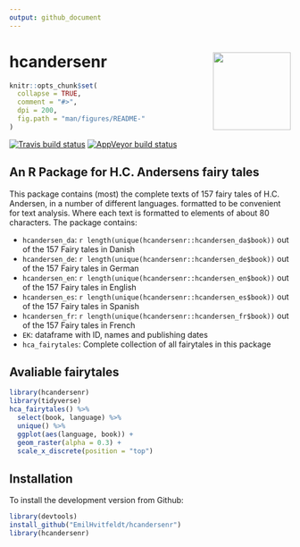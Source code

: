 ```yaml
---
output: github_document
---
```


# hcandersenr <img src='man/figures/logo.png' align="right" height="139" />

```r
knitr::opts_chunk$set(
  collapse = TRUE,
  comment = "#>",
  dpi = 200,
  fig.path = "man/figures/README-"
)
```

<!-- badges: start -->
[![Travis build status](https://travis-ci.org/EmilHvitfeldt/hcandersenr.svg?branch=master)](https://travis-ci.org/EmilHvitfeldt/hcandersenr)
[![AppVeyor build status](https://ci.appveyor.com/api/projects/status/github/EmilHvitfeldt/hcandersenr?branch=master&svg=true)](https://ci.appveyor.com/project/EmilHvitfeldt/hcandersenr)
<!-- badges: end -->

## An R Package for H.C. Andersens fairy tales

This package contains (most) the complete texts of 157 fairy tales of H.C. Andersen, in a number of different languages. formatted to be convenient for text analysis. Where each text is formatted to elements of about 80 characters. The package contains:

* `hcandersen_da`: `r length(unique(hcandersenr::hcandersen_da$book))` out of the 157 Fairy tales in Danish
* `hcandersen_de`: `r length(unique(hcandersenr::hcandersen_de$book))` out of the 157 Fairy tales in German
* `hcandersen_en`: `r length(unique(hcandersenr::hcandersen_en$book))` out of the 157 Fairy tales in English
* `hcandersen_es`: `r length(unique(hcandersenr::hcandersen_es$book))` out of the 157 Fairy tales in Spanish
* `hcandersen_fr`: `r length(unique(hcandersenr::hcandersen_fr$book))` out of the 157 Fairy tales in French
* `EK`: dataframe with ID, names and publishing dates
* `hca_fairytales`: Complete collection of all fairytales in this package

## Avaliable fairytales

```r
library(hcandersenr)
library(tidyverse)
hca_fairytales() %>% 
  select(book, language) %>% 
  unique() %>% 
  ggplot(aes(language, book)) + 
  geom_raster(alpha = 0.3) +
  scale_x_discrete(position = "top")
```

## Installation

To install the development version from Github:

```r
library(devtools)
install_github("EmilHvitfeldt/hcandersenr")
library(hcandersenr)
```
